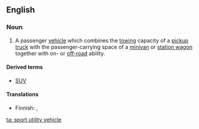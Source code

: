 ==English==

===Noun===
{{wikipedia}}
{{en-noun|sg=[[sport]] [[utility]] [[vehicle]]}}

# A passenger [[vehicle]] which combines the [[tow]]ing capacity of a [[pickup truck]] with the passenger-carrying space of a [[minivan]] or [[station wagon]] together with on- or [[off-road]] ability.

====Derived terms====
*[[SUV]]

====Translations====
{{top}}
* Finnish: {{t-|fi|katumaasturi}}, {{t-|fi|city-maasturi}}
{{bottom}}

[[ta: sport utility vehicle]]